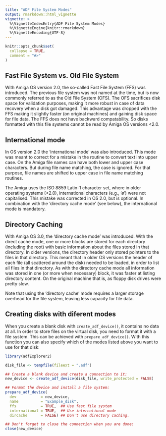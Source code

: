 ---
title: "ADF File System Modes"
output: rmarkdown::html_vignette
vignette: >
  %\VignetteIndexEntry{ADF File System Modes}
  %\VignetteEngine{knitr::rmarkdown}
  %\VignetteEncoding{UTF-8}
---

```{r, include = FALSE}
knitr::opts_chunk$set(
  collapse = TRUE,
  comment = "#>"
)
```

## Fast File System vs. Old File System

With Amiga OS version 2.0, the so-called Fast File System (FFS) was introduced.
The previous file system was not named at the time, but is now commonly
referred to as the Old File System (OFS). The OFS sacrifices disk space
for validation purposes, making it more robust in case of data recovery when
a disk got damaged. This advantage was dropped with the FFS making it
slightly faster (on original machines) and gaining disk space for file
data. The FFS does not have backward compatability. So disks formatted with
this file systems cannot be read by Amiga OS versions <2.0.

## International mode

In OS version 2.0 the 'international mode' was also introduced. This mode was
meant to correct for a mistake in the routine to convert text into upper case.
On the Amiga file names can have both lower and upper case characters. But
during file name matching, the case is ignored. For that purpose, file names
are shifted to upper case in file name matching routines.

The Amiga uses the ISO 8859 Latin-1 character set, where in older
operating systems (<2.0), international characters (e.g., '&oslash;')
were not capitalised. This mistake was corrected in OS 2.0, but is
optional. In combination with the 'directory cache mode' (see below),
the international mode is mandatory.

## Directory Caching

With Amiga OS 3.0, the 'directory cache mode' was
introduced. With the direct cache mode, one or more blocks are stored
for each directory (including the root) with basic information about
the files stored in that directory. In older versions, the directory
header only stored pointers to the files in that directory.
This meant that in older OS versions the header of each file (all scattered
around the disk) needed to be
loaded, in order to list all files in that directory.
As with the directory cache mode
all information was stored in one (or more when necessary) block, it
was faster at listing directory content. On the original machine that
is, as floppy disk drives were pretty slow.

Note that using the 'directory cache' mode requires a larger storage
overhead for the file system, leaving less capacity for file data.

## Creating disks with diferent modes

When you create a blank disk with `create_adf_device()`, it contains no data at all.
In order to store files on the virtual disk, you need to format it with a file
system. This can be achieved with `prepare_adf_device()`. With this function
you can also specify which of the modes listed above you want to use for that disk:

```{r setup}
library(adfExplorer2)

disk_file <- tempfile(fileext = ".adf")

## Create a blank device and create a connection to it:
new_device <- create_adf_device(disk_file, write_protected = FALSE)

## Format the device and install a file system:
prepare_adf_device(
  dev           = new_device,
  name          = "Example_disk",
  ffs           = TRUE,  ## Use fast file system
  international = TRUE,  ## Use international mode
  dircache      = FALSE) ## Don't use directory caching.

## Don't forget to close the connection when you are done:
close(new_device)
```
